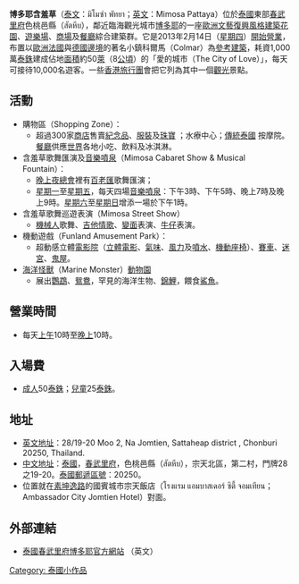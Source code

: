 {{unreferenced|time=2014-04-12T09:17:07+00:00}}
'''博多耶含羞草'''（[[泰文|泰文]]：มิโมซ่า พัทยา；[[英文|英文]]：Mimosa Pattaya）位於[[泰國|泰國]]東部[[春武里府|春武里府]]色桃邑縣（สัตหีบ），鄰近臨海觀光城市[[博多耶|博多耶]]的一座[[歐洲|歐洲]][[文藝復興|文藝復興]][[風格|風格]][[建築|建築]][[花園|花園]]、[[遊樂場|遊樂場]]、[[商場|商場]]及[[餐廳|餐廳]]綜合建築群。它是2013年2月14日（[[星期四|星期四]]）[[開始|開始]][[營業|營業]]，布置以[[歐洲|歐洲]][[法國|法國]]與[[德國|德國]][[邊境|邊境]]的著名小鎮科爾馬（Colmar）為[[參考|參考]][[建築|建築]]，耗資1,000萬[[泰銖|泰銖]]建成佔地[[面積|面積]]約50[[萊|萊]]（8[[公頃|公頃]]）的「愛的城市（The City of Love）」，每天可接待10,000名遊客。一些[[香港|香港]][[旅行團|旅行團]]會把它列為其中一個[[觀光|觀光]]景點。

== 活動 ==
* 購物區（Shopping Zone）：
** 超過300家[[商店|商店]]售賣[[紀念品|紀念品]]、[[服裝|服裝]]及[[珠寶|珠寶]] ；水療中心；[[傳統|傳統]][[泰國|泰國]] 按摩院。[[餐廳|餐廳]]供應[[世界|世界]]各地小吃、飲料及冰淇淋。
* 含羞草歌舞匯演及[[音樂噴泉|音樂噴泉]]（Mimosa Cabaret Show & Musical Fountain）：
** [[晚上|晚上]][[夜總會|夜總會]]裡有[[百老匯|百老匯]]歌舞匯演；
** [[星期一|星期一]]至[[星期五|星期五]]，每天四場[[音樂噴泉|音樂噴泉]]：下午3時、下午5時、晚上7時及晚上9時。[[星期六|星期六]]至[[星期日|星期日]]增添一場於下午1時。
* 含羞草歌舞巡遊表演（Mimosa Street Show）   
** [[機械人|機械人]]歌舞、[[吉他|吉他]][[情歌|情歌]]、[[變面|變面]]表演、[[牛仔|牛仔]]表演。
* 機動遊戲（Funland Amusement Park）：
** 超動感立體[[電影院|電影院]]（[[立體電影|立體電影]]、[[氣味|氣味]]、[[風力|風力]]及[[噴水|噴水]]、[[機動座椅|機動座椅]]）、[[賽車|賽車]]、[[迷宮|迷宮]]、[[鬼屋|鬼屋]]。
* [[海洋|海洋]][[怪獸|怪獸]]（Marine Monster）[[動物園|動物園]]
** 展出[[鸚鵡|鸚鵡]]、[[鴛鴦|鴛鴦]]，罕見的海洋生物、[[錦鯉|錦鯉]]，餵食[[鯊魚|鯊魚]]。

== 營業時間 ==
* 每天[[上午|上午]]10時至[[晚上|晚上]]10時。

== 入場費 ==
* [[成人|成人]]50[[泰銖|泰銖]]；[[兒童|兒童]]25[[泰銖|泰銖]]。

== 地址 ==
* [[英文|英文]][[地址|地址]]：28/19-20 Moo 2, Na Jomtien, Sattaheap district , Chonburi 20250, Thailand.
* [[中文|中文]][[地址|地址]]：[[泰國|泰國]]，[[春武里府|春武里府]]，色桃邑縣（สัตหีบ），宗天北區，第二村，門牌28之19-20。[[泰國|泰國]][[郵遞區號|郵遞區號]]：20250。
* 位置就在[[素坤逸路|素坤逸路]]的國賓城市宗天飯店（โรงแรม แอมบาสเดอร์ ซิตี้ จอมเทียน；Ambassador City Jomtien Hotel）對面。

== 外部連結 ==
* [http://www.mimosa-pattaya.com/ 泰國春武里府博多耶官方網站] {{Wayback|url=http://www.mimosa-pattaya.com/ |date=20201129155901 }}（英文）

[[Category:_泰國小作品|Category: 泰國小作品]]